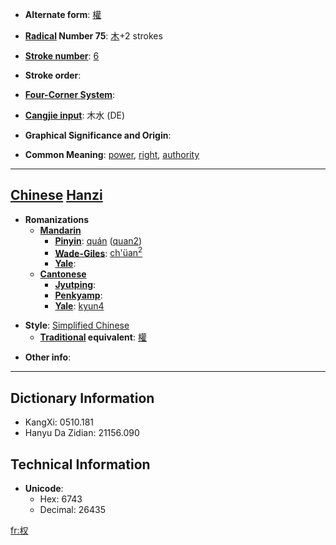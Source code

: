 * '''Alternate form''': [[權]]

* '''[[Wiktionary:Chinese radical index| Radical]] Number 75''': [[Wiktionary:Chinese radical index 木|木]]+2 strokes

* '''[[Wiktionary:Chinese total strokes index|Stroke number]]''': [[Wiktionary:Chinese total strokes index 6|6]]

* '''Stroke order''': 

* '''[[Wiktionary:Chinese four corner index|Four-Corner System]]''': 

* '''[[Wiktionary:Chinese Cangjie index|Cangjie input]]''': 木水 (DE)

* '''Graphical Significance and Origin''': 

* '''Common Meaning''': [[power]], [[right]], [[authority]]

----

== [[Chinese]] [[Hanzi]] ==

* '''Romanizations'''
** '''[[Mandarin]]'''
*** '''[[Pinyin]]''': [[quán]] ([[quan2]])
*** '''[[Wade-Giles]]''': [[ch'üan2|ch'üan<sup>2</sup>]]
*** '''[[Yale]]''': 
** '''[[Cantonese]]'''
*** '''[[Jyutping]]''':
*** '''[[Penkyamp]]''': 
*** '''[[Yale]]''': [[kyun4]]

* '''Style''': [[Simplified Chinese]] 
** '''[[Traditional Chinese|Traditional]] equivalent''': [[權]]

* '''Other info''': 

----

== Dictionary Information ==

* KangXi: 0510.181
* Hanyu Da Zidian: 21156.090

== Technical Information ==

* '''Unicode''':
** Hex: 6743
** Decimal: 26435

[[fr:权]]